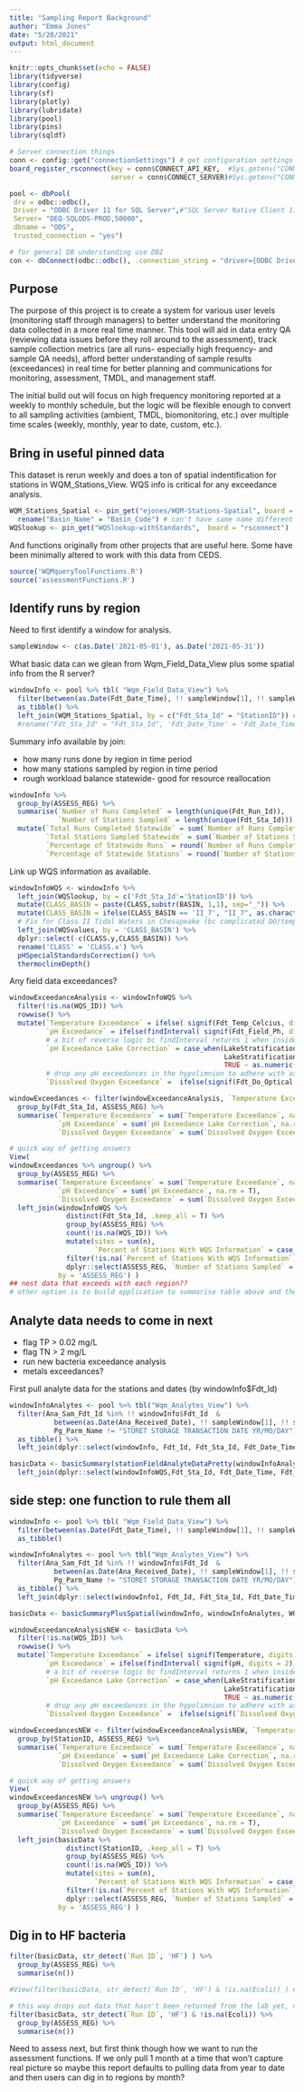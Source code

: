 ```yaml
---
title: "Sampling Report Background"
author: "Emma Jones"
date: "5/20/2021"
output: html_document
---
```


```r
knitr::opts_chunk$set(echo = FALSE)
library(tidyverse)
library(config)
library(sf)
library(plotly)
library(lubridate)
library(pool)
library(pins)
library(sqldf)

# Server connection things
conn <- config::get("connectionSettings") # get configuration settings
board_register_rsconnect(key = conn$CONNECT_API_KEY,  #Sys.getenv("CONNECT_API_KEY"),
                         server = conn$CONNECT_SERVER)#Sys.getenv("CONNECT_SERVER"))

pool <- dbPool(
 drv = odbc::odbc(),
 Driver = "ODBC Driver 11 for SQL Server",#"SQL Server Native Client 11.0",
 Server= "DEQ-SQLODS-PROD,50000",
 dbname = "ODS",
 trusted_connection = "yes")

# for general DB understanding use DBI 
con <- dbConnect(odbc::odbc(), .connection_string = "driver={ODBC Driver 11 for SQL Server};server={DEQ-SQLODS-PROD,50000};database={ODS};trusted_connection=yes")

```

## Purpose

The purpose of this project is to create a system for various user levels (monitoring staff through managers) to better understand the monitoring data collected in a more real time manner. This tool will aid in data entry QA (reviewing data issues before they roll around to the assessment), track sample collection metrics (are all runs- especially high frequency- and sample QA needs), afford better understanding of sample results (exceedances) in real time for better planning and communications for monitoring, assessment, TMDL, and management staff. 

The initial build out will focus on high frequency monitoring reported at a weekly to monthly schedule, but the logic will be flexible enough to convert to all sampling activities (ambient, TMDL, biomonitoring, etc.) over multiple time scales (weekly, monthly, year to date, custom, etc.).


## Bring in useful pinned data

This dataset is rerun weekly and does a ton of spatial indentification for stations in WQM_Stations_View. WQS info is critical for any exceedance analysis.
```r
WQM_Stations_Spatial <- pin_get("ejones/WQM-Stations-Spatial", board = "rsconnect") %>%
  rename("Basin_Name" = "Basin_Code") # can't have same name different case when using sqldf
WQSlookup <- pin_get("WQSlookup-withStandards",  board = "rsconnect")

```

And functions originally from other projects that are useful here. Some have been minimally altered to work with this data from CEDS.

```r
source('WQMqueryToolFunctions.R')
source('assessmentFunctions.R')
```



## Identify runs by region

Need to first identify a window for analysis.

```r
sampleWindow <- c(as.Date('2021-05-01'), as.Date('2021-05-31'))
```

What basic data can we glean from Wqm_Field_Data_View plus some spatial info from the R server?

```r
windowInfo <- pool %>% tbl( "Wqm_Field_Data_View") %>%
  filter(between(as.Date(Fdt_Date_Time), !! sampleWindow[1], !! sampleWindow[2])) %>%
  as_tibble() %>% 
  left_join(WQM_Stations_Spatial, by = c("Fdt_Sta_Id" = "StationID")) #%>% 
  #rename("Fdt_Sta_Id" = "Fdt_Sta_Id", 'Fdt_Date_Time' = 'Fdt_Date_Time')
```

Summary info available by join:
 
- how many runs done by region in time period
- how many stations sampled by region in time period
- rough workload balance statewide- good for resource reallocation
```r
windowInfo %>% 
  group_by(ASSESS_REG) %>% 
  summarise(`Number of Runs Completed` = length(unique(Fdt_Run_Id)),
            `Number of Stations Sampled` = length(unique(Fdt_Sta_Id))) %>% 
  mutate(`Total Runs Completed Statewide` = sum(`Number of Runs Completed`, na.rm = T),
         `Total Stations Sampled Statewide` = sum(`Number of Stations Sampled`, na.rm = T),
         `Percentage of Statewide Runs` = round(`Number of Runs Completed`/`Total Runs Completed Statewide` * 100, digits = 1),
         `Percentage of Statewide Stations` = round(`Number of Stations Sampled`/`Total Stations Sampled Statewide` * 100, digits = 1))
```

Link up WQS information as available.

```r
windowInfoWQS <- windowInfo %>% 
  left_join(WQSlookup, by = c('Fdt_Sta_Id'='StationID')) %>%
  mutate(CLASS_BASIN = paste(CLASS,substr(BASIN, 1,1), sep="_")) %>%
  mutate(CLASS_BASIN = ifelse(CLASS_BASIN == 'II_7', "II_7", as.character(CLASS))) %>%
  # Fix for Class II Tidal Waters in Chesapeake (bc complicated DO/temp/etc standard)
  left_join(WQSvalues, by = 'CLASS_BASIN') %>%
  dplyr::select(-c(CLASS.y,CLASS_BASIN)) %>%
  rename('CLASS' = 'CLASS.x') %>% 
  pHSpecialStandardsCorrection() %>% 
  thermoclineDepth()
```

Any field data exceedances?

```r
windowExceedanceAnalysis <- windowInfoWQS %>% 
  filter(!is.na(WQS_ID)) %>% 
  rowwise() %>% 
  mutate(`Temperature Exceedance` = ifelse( signif(Fdt_Temp_Celcius, digits = 2) > `Max Temperature (C)`, 1, 0),
         `pH Exceedance` = ifelse(findInterval( signif(Fdt_Field_Ph, digits = 2),c(`pH Min`,`pH Max`), left.open=TRUE, rightmost.closed = TRUE) == 1, 0, 1), 
         # a bit of reverse logic bc findInterval returns 1 when inside interval, so have to throw opposite to get accurate exceedance count
         `pH Exceedance Lake Correction` = case_when(LakeStratification %in% c('Epilimnion', NA) & `pH Exceedance` == 1 ~ 1,
                                                     LakeStratification %in% c('Hypolimnion') & `pH Exceedance` == 1 ~ 0,
                                                     TRUE ~ as.numeric(`pH Exceedance`)),
         # drop any pH exceedances in the hypolimnion to adhere with assessment guidance
         `Dissolved Oxygen Exceedance` =  ifelse(signif(Fdt_Do_Optical , digits = 2) < `Dissolved Oxygen Min (mg/L)`,1,0))

windowExceedances <- filter(windowExceedanceAnalysis, `Temperature Exceedance` == 1 | `pH Exceedance` == 1 |  `Dissolved Oxygen Exceedance` == 1 ) %>% 
  group_by(Fdt_Sta_Id, ASSESS_REG) %>% 
  summarise(`Temperature Exceedance` = sum(`Temperature Exceedance`, na.rm = T), 
            `pH Exceedance` = sum(`pH Exceedance Lake Correction`, na.rm = T), 
            `Dissolved Oxygen Exceedance` = sum(`Dissolved Oxygen Exceedance`, na.rm = T))

# quick way of getting answers
View(
windowExceedances %>% ungroup() %>% 
  group_by(ASSESS_REG) %>% 
  summarise(`Temperature Exceedance` = sum(`Temperature Exceedance`, na.rm = T), 
            `pH Exceedance` = sum(`pH Exceedance`, na.rm = T), 
            `Dissolved Oxygen Exceedance` = sum(`Dissolved Oxygen Exceedance`, na.rm = T)) %>% 
  left_join(windowInfoWQS %>% 
              distinct(Fdt_Sta_Id, .keep_all = T) %>% 
              group_by(ASSESS_REG) %>% 
              count(!is.na(WQS_ID)) %>% 
              mutate(sites = sum(n), 
                     `Percent of Stations With WQS Information` = case_when(`!is.na(WQS_ID)` == TRUE ~ round(n / sites *100, digits = 1 ))) %>% 
              filter(!is.na(`Percent of Stations With WQS Information`)) %>% 
              dplyr::select(ASSESS_REG, `Number of Stations Sampled` = sites, `Percent of Stations With WQS Information`), 
            by = 'ASSESS_REG') )
## nest data that exceeds with each region??
# other option is to build application to summarise table above and then when user wants to dig in to exceedances show table of windowExceedances filtered by region so they can see what stations blew for what parameter, then allow user to plot individual stations so they can see the whole data collected with exceedance highlighted in plotly scatterplot


```

## Analyte data needs to come in next
- flag TP > 0.02 mg/L
- flag TN > 2 mg/L
- run new bacteria exceedance analysis
- metals exceedances?

First pull analyte data for the stations and dates (by windowInfo$Fdt_Id)

```r
windowInfoAnalytes <- pool %>% tbl("Wqm_Analytes_View") %>%
  filter(Ana_Sam_Fdt_Id %in% !! windowInfo$Fdt_Id  &
           between(as.Date(Ana_Received_Date), !! sampleWindow[1], !! sampleWindow[2]) & # x >= left & x <= right
           Pg_Parm_Name != "STORET STORAGE TRANSACTION DATE YR/MO/DAY") %>% 
  as_tibble() %>%
  left_join(dplyr::select(windowInfo, Fdt_Id, Fdt_Sta_Id, Fdt_Date_Time), by = c("Ana_Sam_Fdt_Id" = "Fdt_Id"))

basicData <- basicSummary(stationFieldAnalyteDataPretty(windowInfoAnalytes, windowInfo, averageResults = TRUE)) %>% 
  left_join(dplyr::select(windowInfoWQS,Fdt_Sta_Id, Fdt_Date_Time, Fdt_Depth, ), by = 'Fdt_Id')

```


## side step: one function to rule them all

```r
windowInfo <- pool %>% tbl( "Wqm_Field_Data_View") %>%
  filter(between(as.Date(Fdt_Date_Time), !! sampleWindow[1], !! sampleWindow[2])) %>%
  as_tibble()

windowInfoAnalytes <- pool %>% tbl("Wqm_Analytes_View") %>%
  filter(Ana_Sam_Fdt_Id %in% !! windowInfo$Fdt_Id  &
           between(as.Date(Ana_Received_Date), !! sampleWindow[1], !! sampleWindow[2]) & # x >= left & x <= right
           Pg_Parm_Name != "STORET STORAGE TRANSACTION DATE YR/MO/DAY") %>% 
  as_tibble() %>%
  left_join(dplyr::select(windowInfo1, Fdt_Id, Fdt_Sta_Id, Fdt_Date_Time), by = c("Ana_Sam_Fdt_Id" = "Fdt_Id"))

basicData <- basicSummaryPlusSpatial(windowInfo, windowInfoAnalytes, WQM_Stations_Spatial, WQSlookup, WQSvalues)

windowExceedanceAnalysisNEW <- basicData %>% 
  filter(!is.na(WQS_ID)) %>% 
  rowwise() %>% 
  mutate(`Temperature Exceedance` = ifelse( signif(Temperature, digits = 2) > `Max Temperature (C)`, 1, 0),
         `pH Exceedance` = ifelse(findInterval( signif(pH, digits = 2),c(`pH Min`,`pH Max`), left.open=TRUE, rightmost.closed = TRUE) == 1, 0, 1), 
         # a bit of reverse logic bc findInterval returns 1 when inside interval, so have to throw opposite to get accurate exceedance count
         `pH Exceedance Lake Correction` = case_when(LakeStratification %in% c('Epilimnion', NA) & `pH Exceedance` == 1 ~ 1,
                                                     LakeStratification %in% c('Hypolimnion') & `pH Exceedance` == 1 ~ 0,
                                                     TRUE ~ as.numeric(`pH Exceedance`)),
         # drop any pH exceedances in the hypolimnion to adhere with assessment guidance
         `Dissolved Oxygen Exceedance` =  ifelse(signif(`Dissolved Oxygen` , digits = 2) < `Dissolved Oxygen Min (mg/L)`,1,0))

windowExceedancesNEW <- filter(windowExceedanceAnalysisNEW, `Temperature Exceedance` == 1 | `pH Exceedance` == 1 |  `Dissolved Oxygen Exceedance` == 1 ) %>% 
  group_by(StationID, ASSESS_REG) %>% 
  summarise(`Temperature Exceedance` = sum(`Temperature Exceedance`, na.rm = T), 
            `pH Exceedance` = sum(`pH Exceedance Lake Correction`, na.rm = T), 
            `Dissolved Oxygen Exceedance` = sum(`Dissolved Oxygen Exceedance`, na.rm = T))

# quick way of getting answers
View(
windowExceedancesNEW %>% ungroup() %>% 
  group_by(ASSESS_REG) %>% 
  summarise(`Temperature Exceedance` = sum(`Temperature Exceedance`, na.rm = T), 
            `pH Exceedance` = sum(`pH Exceedance`, na.rm = T), 
            `Dissolved Oxygen Exceedance` = sum(`Dissolved Oxygen Exceedance`, na.rm = T)) %>% 
  left_join(basicData %>% 
              distinct(StationID, .keep_all = T) %>% 
              group_by(ASSESS_REG) %>% 
              count(!is.na(WQS_ID)) %>% 
              mutate(sites = sum(n), 
                     `Percent of Stations With WQS Information` = case_when(`!is.na(WQS_ID)` == TRUE ~ round(n / sites *100, digits = 1 ))) %>% 
              filter(!is.na(`Percent of Stations With WQS Information`)) %>% 
              dplyr::select(ASSESS_REG, `Number of Stations Sampled` = sites, `Percent of Stations With WQS Information`), 
            by = 'ASSESS_REG') )
```



## Dig in to HF bacteria 

```r
filter(basicData, str_detect(`Run ID`, 'HF') ) %>% 
  group_by(ASSESS_REG) %>% 
  summarise(n())

#View(filter(basicData, str_detect(`Run ID`, 'HF') & !is.na(Ecoli)) ) # then sort by date time and it seems like lab is ~ 10 days behind on Ecoli data

# this way drops out data that hasn't been returned from the lab yet, not best way to get count of what was collected
filter(basicData, str_detect(`Run ID`, 'HF') & !is.na(Ecoli)) %>% 
  group_by(ASSESS_REG) %>% 
  summarise(n())
```

Need to assess next, but first think though how we want to run the assessment functions. If we only pull 1 month at a time that won't capture real picture so maybe this report defaults to pulling data from year to date and then users can dig in to regions by month?

